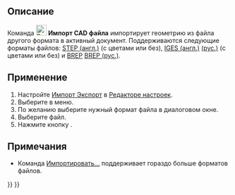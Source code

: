 <languages/>

{{Docnav/ru
|[[Part_Defeaturing/ru|Удаление конструктивного элемента]]
|[[Part_Export/ru|Экспорт CAD файла]]
|[[Part_Workbench/ru|Деталь]]
|IconL=Part_Defeaturing.svg
|IconR=Part_Export.svg
|IconC=Workbench_Part.svg
}}

{{GuiCommand/ru
|Name=Part Import‏‎
|Name/ru=Импорт CAD файла‏‎
|MenuLocation=Деталь → Импорт CAD файла...
|Workbenches=[[Part Workbench/ru|Деталь]]
|SeeAlso=[[Std_Import/ru|Импортировать...]], [[Import_Export|Импорт и экспорт]]
}}

<span id="Description"></span>
== Описание == 

Команда [[Image:Part_Import.svg|24px]] '''Импорт CAD файла''' импортирует геометрию из файла другого формата в активный документ. Поддерживаются следующие форматы файлов: [http://en.wikipedia.org/wiki/Step_file STEP (англ.)] (с цветами или без), [http://en.wikipedia.org/wiki/IGES IGES (англ.)] [https://ru.wikipedia.org/wiki/IGES (рус.)] (с цветами или без) и [http://en.wikipedia.org/wiki/BREP BREP] [https://ru.wikipedia.org/wiki/Граничное_представление BREP (рус.)].

<span id="Usage"></span>
== Применение ==

# Настройте [[Import_Export_Preferences/ru|Импорт Экспорт]] в [[Preferences_Editor/ru|Редакторе настроек]].
# Выберите {{MenuCommand|Part → [[Image:Part_Import.svg|16px]] Импорт CAD файла...}} в меню.
# По желанию выберите нужный формат файла в диалоговом окне.
# Выберите файл.
# Нажмите кнопку {{Button|Открыть}}.

<span id="Notes"></span>
== Примечания ==

* Команда [[Std_Import/ru|Импортировать...]] поддерживает гораздо больше форматов файлов.


{{Docnav/ru
|[[Part_Defeaturing/ru|Удаление конструктивного элемента]]
|[[Part_Export/ru|Экспорт CAD файла]]
|[[Part_Workbench/ru|Деталь]]
|IconL=Part_Defeaturing.svg
|IconR=Part_Export.svg
|IconC=Workbench_Part.svg
}}

{{Part_Tools_navi{{#translation:}}}}
{{Userdocnavi{{#translation:}}}}